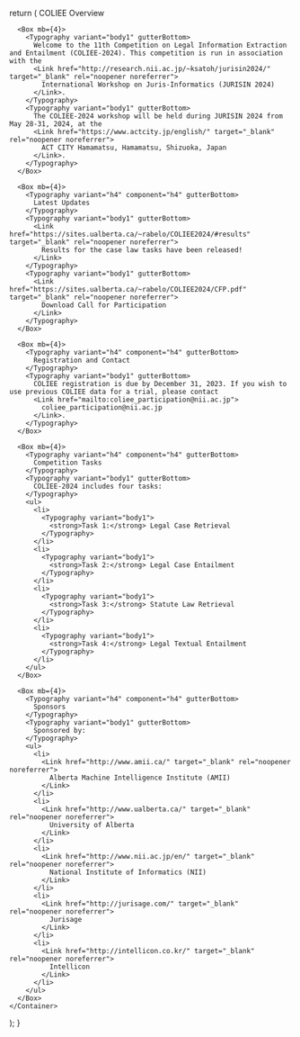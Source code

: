 
  return (
    <Container>
      <Typography variant="h3" component="h3" gutterBottom>
        COLIEE Overview
      </Typography>

      <Box mb={4}>
        <Typography variant="body1" gutterBottom>
          Welcome to the 11th Competition on Legal Information Extraction and Entailment (COLIEE-2024). This competition is run in association with the 
          <Link href="http://research.nii.ac.jp/~ksatoh/jurisin2024/" target="_blank" rel="noopener noreferrer">
            International Workshop on Juris-Informatics (JURISIN 2024)
          </Link>.
        </Typography>
        <Typography variant="body1" gutterBottom>
          The COLIEE-2024 workshop will be held during JURISIN 2024 from May 28-31, 2024, at the 
          <Link href="https://www.actcity.jp/english/" target="_blank" rel="noopener noreferrer">
            ACT CITY Hamamatsu, Hamamatsu, Shizuoka, Japan
          </Link>.
        </Typography>
      </Box>

      <Box mb={4}>
        <Typography variant="h4" component="h4" gutterBottom>
          Latest Updates
        </Typography>
        <Typography variant="body1" gutterBottom>
          <Link href="https://sites.ualberta.ca/~rabelo/COLIEE2024/#results" target="_blank" rel="noopener noreferrer">
            Results for the case law tasks have been released!
          </Link>
        </Typography>
        <Typography variant="body1" gutterBottom>
          <Link href="https://sites.ualberta.ca/~rabelo/COLIEE2024/CFP.pdf" target="_blank" rel="noopener noreferrer">
            Download Call for Participation
          </Link>
        </Typography>
      </Box>

      <Box mb={4}>
        <Typography variant="h4" component="h4" gutterBottom>
          Registration and Contact
        </Typography>
        <Typography variant="body1" gutterBottom>
          COLIEE registration is due by December 31, 2023. If you wish to use previous COLIEE data for a trial, please contact 
          <Link href="mailto:coliee_participation@nii.ac.jp">
            coliee_participation@nii.ac.jp
          </Link>.
        </Typography>
      </Box>

      <Box mb={4}>
        <Typography variant="h4" component="h4" gutterBottom>
          Competition Tasks
        </Typography>
        <Typography variant="body1" gutterBottom>
          COLIEE-2024 includes four tasks:
        </Typography>
        <ul>
          <li>
            <Typography variant="body1">
              <strong>Task 1:</strong> Legal Case Retrieval
            </Typography>
          </li>
          <li>
            <Typography variant="body1">
              <strong>Task 2:</strong> Legal Case Entailment
            </Typography>
          </li>
          <li>
            <Typography variant="body1">
              <strong>Task 3:</strong> Statute Law Retrieval
            </Typography>
          </li>
          <li>
            <Typography variant="body1">
              <strong>Task 4:</strong> Legal Textual Entailment
            </Typography>
          </li>
        </ul>
      </Box>

      <Box mb={4}>
        <Typography variant="h4" component="h4" gutterBottom>
          Sponsors
        </Typography>
        <Typography variant="body1" gutterBottom>
          Sponsored by:
        </Typography>
        <ul>
          <li>
            <Link href="http://www.amii.ca/" target="_blank" rel="noopener noreferrer">
              Alberta Machine Intelligence Institute (AMII)
            </Link>
          </li>
          <li>
            <Link href="http://www.ualberta.ca/" target="_blank" rel="noopener noreferrer">
              University of Alberta
            </Link>
          </li>
          <li>
            <Link href="http://www.nii.ac.jp/en/" target="_blank" rel="noopener noreferrer">
              National Institute of Informatics (NII)
            </Link>
          </li>
          <li>
            <Link href="http://jurisage.com/" target="_blank" rel="noopener noreferrer">
              Jurisage
            </Link>
          </li>
          <li>
            <Link href="http://intellicon.co.kr/" target="_blank" rel="noopener noreferrer">
              Intellicon
            </Link>
          </li>
        </ul>
      </Box>
    </Container>
  );
}
